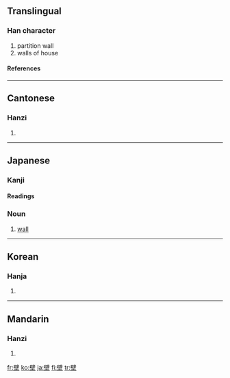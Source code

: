 ==Translingual==
===Han character===
{{Han char|rn=32|rad=土|as=13|sn=16|four=7010<sub>4</sub>|canj=尸十土 (SJG)}}
# partition wall
# walls of house
====References====
{{Han ref|kx=0240.100|dkj=05516|dj=0479.290|hdz=10494.080|uh=58C1|ud=22721|bh=BEC0|bd=48832}}
----
==Cantonese==
===Hanzi===
{{yue-hanzi|jyut=|y=bik1}}
# {{defn|Cantonese}}
----

== Japanese ==
===Kanji===
{{ja-kanji|grade=c|rs=土13}}
====Readings====
{{ja-readings|on=[[へき]] ([[heki]])|kun=[[かべ]] ([[kabe]])}}
===Noun===
{{ja-noun|k|count=|hira=かべ|kata=|rom=kabe|kanji=|kyu=|shin=|hidx=}}
# [[wall]]

----

==Korean==
===Hanja===
{{ko-hanja|hangeul=벽|rv=byeok|mr=pyŏk}}
# {{defn|Korean}}

----
==Mandarin==
===Hanzi===
{{cmn-hanzi|pin=[[bì]] ([[bi4]]), [[yǒng]] ([[yong3]])|wg=pi<sup>4</sup>, yung<sup>3</sup>}}
# {{defn|Mandarin}}

[[fr:壁]]
[[ko:壁]]
[[ja:壁]]
[[fi:壁]]
[[tr:壁]]